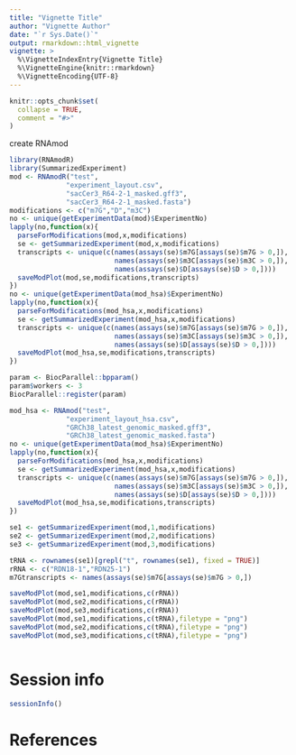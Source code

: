 ```yaml
---
title: "Vignette Title"
author: "Vignette Author"
date: "`r Sys.Date()`"
output: rmarkdown::html_vignette
vignette: >
  %\VignetteIndexEntry{Vignette Title}
  %\VignetteEngine{knitr::rmarkdown}
  %\VignetteEncoding{UTF-8}
---
```


```r
knitr::opts_chunk$set(
  collapse = TRUE,
  comment = "#>"
)
```






create RNAmod
```r
library(RNAmodR)
library(SummarizedExperiment)
mod <- RNAmodR("test",
              "experiment_layout.csv",
              "sacCer3_R64-2-1_masked.gff3",
              "sacCer3_R64-2-1_masked.fasta")
modifications <- c("m7G","D","m3C")
no <- unique(getExperimentData(mod)$ExperimentNo)
lapply(no,function(x){
  parseForModifications(mod,x,modifications)
  se <- getSummarizedExperiment(mod,x,modifications)
  transcripts <- unique(c(names(assays(se)$m7G[assays(se)$m7G > 0,]),
                          names(assays(se)$m3C[assays(se)$m3C > 0,]),
                          names(assays(se)$D[assays(se)$D > 0,])))
  saveModPlot(mod,se,modifications,transcripts)
})
no <- unique(getExperimentData(mod_hsa)$ExperimentNo)
lapply(no,function(x){
  parseForModifications(mod_hsa,x,modifications)
  se <- getSummarizedExperiment(mod_hsa,x,modifications)
  transcripts <- unique(c(names(assays(se)$m7G[assays(se)$m7G > 0,]),
                          names(assays(se)$m3C[assays(se)$m3C > 0,]),
                          names(assays(se)$D[assays(se)$D > 0,])))
  saveModPlot(mod_hsa,se,modifications,transcripts)
})

param <- BiocParallel::bpparam()
param$workers <- 3
BiocParallel::register(param)

mod_hsa <- RNAmod("test",
              "experiment_layout_hsa.csv",
              "GRCh38_latest_genomic_masked.gff3",
              "GRCh38_latest_genomic_masked.fasta")
no <- unique(getExperimentData(mod_hsa)$ExperimentNo)
lapply(no,function(x){
  parseForModifications(mod_hsa,x,modifications)
  se <- getSummarizedExperiment(mod_hsa,x,modifications)
  transcripts <- unique(c(names(assays(se)$m7G[assays(se)$m7G > 0,]),
                          names(assays(se)$m3C[assays(se)$m3C > 0,]),
                          names(assays(se)$D[assays(se)$D > 0,])))
  saveModPlot(mod_hsa,se,modifications,transcripts)
})

se1 <- getSummarizedExperiment(mod,1,modifications)
se2 <- getSummarizedExperiment(mod,2,modifications)
se3 <- getSummarizedExperiment(mod,3,modifications)

tRNA <- rownames(se1)[grepl("t", rownames(se1), fixed = TRUE)]
rRNA <- c("RDN18-1","RDN25-1")
m7Gtranscripts <- names(assays(se)$m7G[assays(se)$m7G > 0,])

saveModPlot(mod,se1,modifications,c(rRNA))
saveModPlot(mod,se2,modifications,c(rRNA))
saveModPlot(mod,se3,modifications,c(rRNA))
saveModPlot(mod,se1,modifications,c(tRNA),filetype = "png")
saveModPlot(mod,se2,modifications,c(tRNA),filetype = "png")
saveModPlot(mod,se3,modifications,c(tRNA),filetype = "png")



```

# Session info

```r
sessionInfo()
```

# References